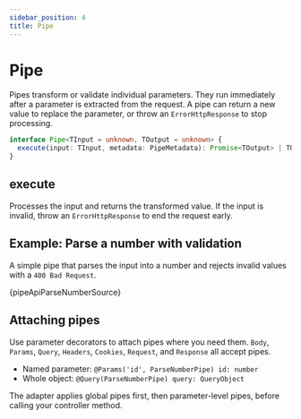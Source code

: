 ```yaml
---
sidebar_position: 4
title: Pipe
---
```


# Pipe

Pipes transform or validate individual parameters. They run immediately after a parameter is extracted from the request. A pipe can return a new value to replace the parameter, or throw an `ErrorHttpResponse` to stop processing.

```ts
interface Pipe<TInput = unknown, TOutput = unknown> {
  execute(input: TInput, metadata: PipeMetadata): Promise<TOutput> | TOutput;
}
```

## execute

Processes the input and returns the transformed value. If the input is invalid, throw an `ErrorHttpResponse` to end the request early.

## Example: Parse a number with validation

A simple pipe that parses the input into a number and rejects invalid values with a `400 Bad Request`.

<CodeBlock language="ts">{pipeApiParseNumberSource}</CodeBlock>

## Attaching pipes

Use parameter decorators to attach pipes where you need them. `Body`, `Params`, `Query`, `Headers`, `Cookies`, `Request`, and `Response` all accept pipes.

- Named parameter: `@Params('id', ParseNumberPipe) id: number`
- Whole object: `@Query(ParseNumberPipe) query: QueryObject`

The adapter applies global pipes first, then parameter-level pipes, before calling your controller method.
